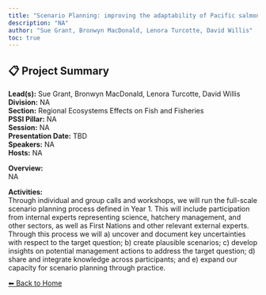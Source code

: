 ```yaml
---
title: "Scenario Planning: improving the adaptability of Pacific salmon hatchery planning and implementation to current and future climate changes"
description: "NA"
author: "Sue Grant, Bronwyn MacDonald, Lenora Turcotte, David Willis"
toc: true
---
```


## 📋 Project Summary

**Lead(s):** Sue Grant, Bronwyn MacDonald, Lenora Turcotte, David Willis  
**Division:** NA  
**Section:** Regional Ecosystems Effects on Fish and Fisheries  
**PSSI Pillar:** NA  
**Session:** NA  
**Presentation Date:** TBD  
**Speakers:** NA  
**Hosts:** NA  

**Overview:**  
NA   

**Activities:**  
Through individual and group calls and workshops, we will run the full-scale scenario planning process defined in Year 1. This will include participation from internal experts representing science, hatchery management, and other sectors, as well as First Nations and other relevant external experts. Through this process we will a) uncover and document key uncertainties with respect to the target question; b) create plausible scenarios; c) develop insights on potential management actions to address the target question; d) share and integrate knowledge across participants; and e) expand our capacity for scenario planning through practice.

[⬅ Back to Home](../index.qmd)
